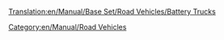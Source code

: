 [[Translation:en/Manual/Base Set/Road Vehicles/Battery Trucks]]
{{en/Manual/Base Set/Road Vehicles/RoadVehicle|name     = MightyMover Battery Truck
  |img      = en/Manual/Base Set/Road Vehicles/MightyMover Battery.gif
  |price    = £8,124 ($16,266)
  |speed    = 30 mph (48 km/h)
  |annual   = £717 ($1,436)
  |designed = 1935
  |life     = 15
  |capacity = 17 batteries
}}

{{en/Manual/Base Set/Road Vehicles/RoadVehicle|name     = Powernaught Battery Truck
  |img      = en/Powernaught Battery Truck.png
  |price    = £10,092 ($20,184)
  |speed    = 55 mph (88 km/h)
  |annual   = £1,320 ($2,640)
  |designed = 1974
  |life     = 15
  |capacity = 19 batteries
}}

[[Category:en/Manual/Road Vehicles]]
